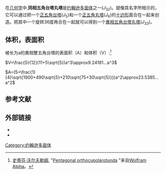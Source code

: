 {{noteTA
|1=zh-hans:约翰逊; zh-hant:詹森;
}}
{{Infobox Polyhedron with net |
|Image_File=pentagonal_orthocupolarotunda.png|
  Polyhedron_Type=[[约翰逊多面体|约翰逊多面体]]<br>[[异相双五角台塔|''J''<sub>31</sub>]] -''' J<sub>32</sub>''' - [[異相五角台塔丸塔|J<sub>33</sub>]]|
  Face_List=15[[正三角形|正三角形]]<br>5[[正方形|正方形]]<br>7 [[五边形|五边形]]|
  Face_Count=27|
  Edge_Count=50|
  Vertex_Count=25|
  Symmetry_Group=''C''<sub>5v</sub>|
  Vertex_List=10(3.4.3.5)<br>5(3.4.5.4)<br>2.5(3.5.3.5)|
  Dual=-|
  Property_List=[[convex_set|convex]]|
  Net_Image_File=Johnson solid 32 net.png
}}

在[[几何学|几何学]]中,'''同相五角台塔丸塔'''是[[约翰逊多面体|约翰逊多面体]]之一(''J''<sub>32</sub>)。就像其名字所暗示的，它可以通过把一个[[正五角台塔|正五角台塔]](''J''<sub>5</sub>)和一个[[正五角丸塔|正五角丸塔]](''J''<sub>6</sub>)的[[十边形|十边形]]面合在一起来创造。把其中一个旋转36度再合在一起就可以得到一个[[異相五角台塔丸塔|異相五角台塔丸塔]](''J''<sub>33</sub>)。

==体积，表面积==
棱长为a的異相雙五角台塔的表面积（A）和体积（V）:<ref>[[史蒂芬·沃尔夫勒姆|史蒂芬·沃尔夫勒姆]], "[http://www.wolframalpha.com/input/?i=Pentagonal+orthocupolarotunda Pentagonal orthocupolarotunda] {{Wayback|url=http://www.wolframalpha.com/input/?i=Pentagonal+orthocupolarotunda |date=20191128212315 }}"来自[[Wolfram_Alpha|Wolfram Alpha]]。</ref>

<math>V=\frac{5}{12}(11+5\sqrt{5})a^3\approx9.24181...a^3</math>

<math>A=(5+\frac{1}{4}\sqrt{1900+490\sqrt{5}+210\sqrt{75+30\sqrt{5}}})a^2\approx23.5385...a^2</math>

==参考文献==
{{Reflist}}

==外部链接==
* {{mathworld | urlname = JohnsonSolid | title = 约翰逊多面体}}
* {{mathworld | urlname = PentagonalOrthocupolarotunda | title = 同相五角台塔丸塔}}

[[Category:约翰逊多面体|Category:约翰逊多面体]]
{{Polyhedron-stub}}